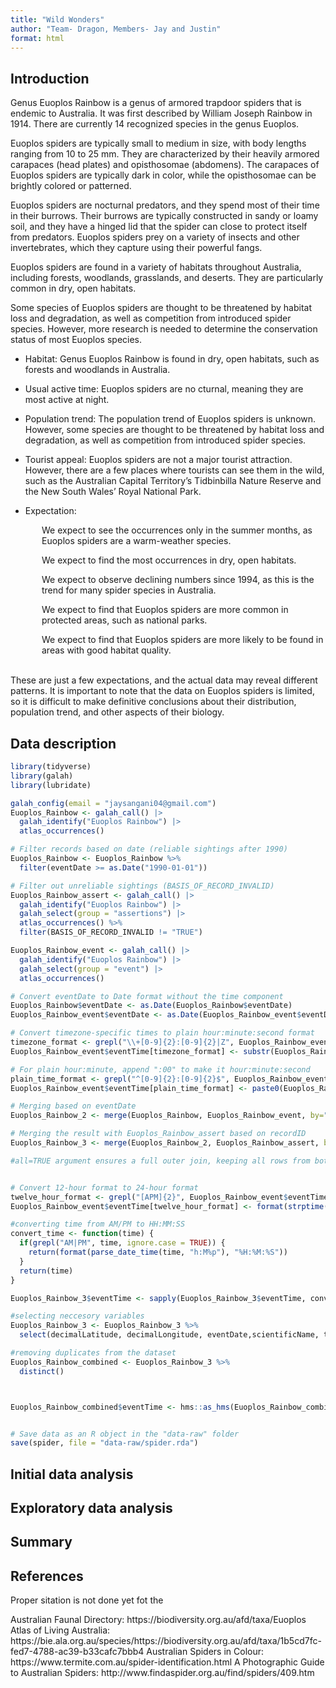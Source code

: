 ```yaml
---
title: "Wild Wonders"
author: "Team- Dragon, Members- Jay and Justin"
format: html
---
```


## Introduction

Genus Euoplos Rainbow is a genus of armored trapdoor spiders that is endemic to Australia. It was first described by William Joseph Rainbow in 1914. There are currently 14 recognized species in the genus Euoplos.

Euoplos spiders are typically small to medium in size, with body lengths ranging from 10 to 25 mm. They are characterized by their heavily armored carapaces (head plates) and opisthosomae (abdomens). The carapaces of Euoplos spiders are typically dark in color, while the opisthosomae can be brightly colored or patterned.

Euoplos spiders are nocturnal predators, and they spend most of their time in their burrows. Their burrows are typically constructed in sandy or loamy soil, and they have a hinged lid that the spider can close to protect itself from predators. Euoplos spiders prey on a variety of insects and other invertebrates, which they capture using their powerful fangs.

Euoplos spiders are found in a variety of habitats throughout Australia, including forests, woodlands, grasslands, and deserts. They are particularly common in dry, open habitats.

Some species of Euoplos spiders are thought to be threatened by habitat loss and degradation, as well as competition from introduced spider species. However, more research is needed to determine the conservation status of most Euoplos species.

- Habitat: Genus Euoplos Rainbow is found in dry, open habitats, such as forests and woodlands in Australia.

- Usual active time: Euoplos spiders are no
cturnal, meaning they are most active at night.

- Population trend: The population trend of Euoplos spiders is unknown. However, some species are thought to be threatened by habitat loss and degradation, as well as competition from introduced spider species.

- Tourist appeal: Euoplos spiders are not a major tourist attraction. However, there are a few places where tourists can see them in the wild, such as the Australian Capital Territory's Tidbinbilla Nature Reserve and the New South Wales' Royal National Park.

- Expectation:

<p style="padding-left: 50px;">We expect to see the occurrences only in the summer months, as Euoplos spiders are a warm-weather species.</p>
<p style="padding-left: 50px;">We expect to find the most occurrences in dry, open habitats.</p>
<p style="padding-left: 50px;">We expect to observe declining numbers since 1994, as this is the trend for many spider species in Australia.</p>
<p style="padding-left: 50px;">We expect to find that Euoplos spiders are more common in protected areas, such as national parks.</p>
<p style="padding-left: 50px;">We expect to find that Euoplos spiders are more likely to be found in areas with good habitat quality.</p>

<br>These are just a few expectations, and the actual data may reveal different patterns. It is important to note that the data on Euoplos spiders is limited, so it is difficult to make definitive conclusions about their distribution, population trend, and other aspects of their biology.




## Data description

<!--
2. Download all the occurrence records from the Atlas of Living Australia, ideally scripted using the `atlas_occurrences()` function from the `galah` package. Make sure you include date, time, collector identification details. Save this into a `data-raw` folder in your repo.
-->

```r
library(tidyverse)
library(galah)
library(lubridate)
```


```r

galah_config(email = "jaysangani04@gmail.com")
Euoplos_Rainbow <- galah_call() |>
  galah_identify("Euoplos Rainbow") |>
  atlas_occurrences()

# Filter records based on date (reliable sightings after 1990)
Euoplos_Rainbow <- Euoplos_Rainbow %>%
  filter(eventDate >= as.Date("1990-01-01"))

# Filter out unreliable sightings (BASIS_OF_RECORD_INVALID)
Euoplos_Rainbow_assert <- galah_call() |>
  galah_identify("Euoplos Rainbow") |>
  galah_select(group = "assertions") |>
  atlas_occurrences() %>%
  filter(BASIS_OF_RECORD_INVALID != "TRUE")

Euoplos_Rainbow_event <- galah_call() |>
  galah_identify("Euoplos Rainbow") |>
  galah_select(group = "event") |>
  atlas_occurrences()

```

```r
# Convert eventDate to Date format without the time component
Euoplos_Rainbow$eventDate <- as.Date(Euoplos_Rainbow$eventDate)
Euoplos_Rainbow_event$eventDate <- as.Date(Euoplos_Rainbow_event$eventDate)

```

```r
# Convert timezone-specific times to plain hour:minute:second format
timezone_format <- grepl("\\+[0-9]{2}:[0-9]{2}|Z", Euoplos_Rainbow_event$eventTime)
Euoplos_Rainbow_event$eventTime[timezone_format] <- substr(Euoplos_Rainbow_event$eventTime[timezone_format], 1, 8)

# For plain hour:minute, append ":00" to make it hour:minute:second
plain_time_format <- grepl("^[0-9]{2}:[0-9]{2}$", Euoplos_Rainbow_event$eventTime)
Euoplos_Rainbow_event$eventTime[plain_time_format] <- paste0(Euoplos_Rainbow_event$eventTime[plain_time_format], ":00")
```


```r
# Merging based on eventDate
Euoplos_Rainbow_2 <- merge(Euoplos_Rainbow, Euoplos_Rainbow_event, by="eventDate", all=TRUE)

# Merging the result with Euoplos_Rainbow_assert based on recordID
Euoplos_Rainbow_3 <- merge(Euoplos_Rainbow_2, Euoplos_Rainbow_assert, by="recordID", all=TRUE)

#all=TRUE argument ensures a full outer join, keeping all rows from both data frames in the result, even if there's no matching recordID.


# Convert 12-hour format to 24-hour format
twelve_hour_format <- grepl("[APM]{2}", Euoplos_Rainbow_event$eventTime, ignore.case=TRUE)
Euoplos_Rainbow_event$eventTime[twelve_hour_format] <- format(strptime(Euoplos_Rainbow_event$eventTime[twelve_hour_format], format="%I:%M %p"), "%H:%M:%S")

#converting time from AM/PM to HH:MM:SS
convert_time <- function(time) {
  if(grepl("AM|PM", time, ignore.case = TRUE)) {
    return(format(parse_date_time(time, "h:M%p"), "%H:%M:%S"))
  }
  return(time)
}

Euoplos_Rainbow_3$eventTime <- sapply(Euoplos_Rainbow_3$eventTime, convert_time)

#selecting neccesory variables
Euoplos_Rainbow_3 <- Euoplos_Rainbow_3 %>% 
  select(decimalLatitude, decimalLongitude, eventDate,scientificName, taxonConceptID, recordID, dataResourceName, occurrenceStatus, BASIS_OF_RECORD_INVALID, eventID, eventTime, samplingProtocol)

#removing duplicates from the dataset
Euoplos_Rainbow_combined <- Euoplos_Rainbow_3 %>% 
  distinct()



Euoplos_Rainbow_combined$eventTime <- hms::as_hms(Euoplos_Rainbow_combined$eventTime)


# Save data as an R object in the "data-raw" folder
save(spider, file = "data-raw/spider.rda")

```



## Initial data analysis

<!--
3. Perform a data quality check, and then go ahead and clean the data, saving only the wild sightings. Save the resulting data in a `data` folder as an `WILD_THING_COMMON_NAME.rda` file, so that any special variable types are clearly available. (Replace `WILD_THING_COMMON_NAME` with lower case common name of your assigned wild thing.) *Note:* Some are museum or historical records or live in an animal sanctuary or zoo, which do not truly capture their wild behaviour. Downloading the event information (`galah_select(group = "event")`) can help identify wild sightings.

Weather data pre-processing here too.
-->

## Exploratory data analysis

<!--
4. Make plots of the data to check each of your expectations, and report what you learn. *Note:* This might also be a place where visual inference methods *may* be useful to determine if what is seen agrees or disputes what you expected. 

Weather data exploration here too.
-->

## Summary 

## References

Proper sitation is not done yet fot the 

Australian Faunal Directory: https://biodiversity.org.au/afd/taxa/Euoplos
Atlas of Living Australia: https://bie.ala.org.au/species/https://biodiversity.org.au/afd/taxa/1b5cd7fc-fed7-4788-ac39-b33cafc7bbb4
Australian Spiders in Colour: https://www.termite.com.au/spider-identification.html
A Photographic Guide to Australian Spiders: http://www.findaspider.org.au/find/spiders/409.htm
